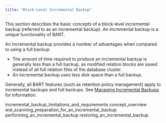 ```yaml
---
title: "Block-Level Incremental Backup"
---
```


<div id="block-level_incremental_backup" class="registered_link"></div>

This section describes the basic concepts of a block-level incremental backup (referred to as an incremental backup). An incremental backup is a unique functionality of BART.

An incremental backup provides a number of advantages when compared to using a full backup:

-   The amount of time required to produce an incremental backup is generally less than a full backup, as modified relation blocks are saved instead of all full relation files of the database cluster.
-   An incremental backup uses less disk space than a full backup.

Generally, all BART features (such as retention policy management) apply to incremental backups and full backups. See [Managing Incremental Backups](../../03_using_bart/02_managing_backups_using_a_retention_policy/05_managing_incremental_backups/#managing_incremental_backups) for information.

<div class="toctree" maxdepth="3">

incremental_backup_limitations_and_requirements concept_overview wal_scanning_preparation_for_an_incremental_backup performing_an_incremental_backup restoring_an_incremental_backup

</div>
